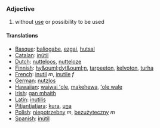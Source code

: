 ===Adjective===

#without [[use]] or possibility to be used

====Translations====
*[[Basque]]: [[baliogabe]], [[ezgai]], [[hutsal]]
*[[Catalan]]: [[inútil]]
*[[Dutch]]: [[nutteloos]], [[nutteloze]]
*[[Finnish]]: [[hy&ouml;dyt&ouml;n]], [[tarpeeton]], [[kelvoton]], [[turha]]
*[[French]]: [[inutil]] ''m'', [[inutile]] ''f''
*[[German]]: [[nutzlos]]
*[[Hawaiian]]: [[waiwai ʻole]], [[makehewa]], [[ʻole wale]]
*[[Irish]]: [[gan mhaith]]
*[[Latin]]: [[inutilis]]
*[[Pitjantjatjara]]: [[kura]], [[uṉa]]
*[[Polish]]: [[niepotrzebny]] ''m'', [[bezużyteczny]] ''m''
*[[Spanish]]: [[inútil]]